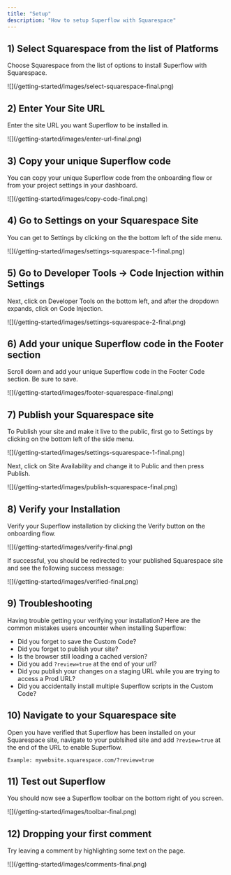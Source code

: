 ```yaml
---
title: "Setup"
description: "How to setup Superflow with Squarespace"
---
```




## 1) Select Squarespace from the list of Platforms

Choose Squarespace from the list of options to install Superflow with Squarespace.

<Frame>
![](/getting-started/images/select-squarespace-final.png)
</Frame>

## 2) Enter Your Site URL

Enter the site URL you want Superflow to be installed in.

<Frame>
![](/getting-started/images/enter-url-final.png)
</Frame>

## 3) Copy your unique Superflow code

You can copy your unique Superflow code from the onboarding flow or from your project settings in your dashboard.

<Frame>
![](/getting-started/images/copy-code-final.png)
</Frame>

## 4) Go to Settings on your Squarespace Site

You can get to Settings by clicking on the the bottom left of the side menu.

<Frame>
![](/getting-started/images/settings-squarespace-1-final.png)
</Frame>

## 5) Go to Developer Tools -> Code Injection within Settings
Next, click on Developer Tools on the bottom left, and after the dropdown expands, click on Code Injection.

<Frame>
![](/getting-started/images/settings-squarespace-2-final.png)
</Frame>

## 6) Add your unique Superflow code in the Footer section

Scroll down and add your unique Superflow code in the Footer Code section. Be sure to save.

<Frame>
![](/getting-started/images/footer-squarespace-final.png)
</Frame>

## 7) Publish your Squarespace site

To Publish your site and make it live to the public, first go to Settings by clicking on the bottom left of the side menu.

<Frame>
![](/getting-started/images/settings-squarespace-1-final.png)
</Frame>

Next, click on Site Availability and change it to Public and then press Publish.

<Frame>
![](/getting-started/images/publish-squarespace-final.png)
</Frame>


## 8) Verify your Installation

Verify your Superflow installation by clicking the Verify button on the onboarding flow.

<Frame>
![](/getting-started/images/verify-final.png)
</Frame>

If successful, you should be redirected to your published Squarespace site and see the following success message:

<Frame>
![](/getting-started/images/verified-final.png)
</Frame>

## 9) Troubleshooting

Having trouble getting your verifying your installation? Here are the common mistakes users encounter when installing Superflow:

 - Did you forget to save the Custom Code?
 - Did you forget to publish your site?
 - Is the browser still loading a cached version?
 - Did you add `?review=true` at the end of your url?
 - Did you publish your changes on a staging URL while you are trying to access a Prod URL?
 - Did you accidentally install multiple Superflow scripts in the Custom Code?


## 10) Navigate to your Squarespace site 

Open you have verified that Superflow has been installed on your Squarespace site, navigate to your publsihed site and add `?review=true` at the end of the URL to enable Superflow. 

`Example: mywebsite.squarespace.com/?review=true`


## 11) Test out Superflow

You should now see a Superflow toolbar on the bottom right of you screen.

<Frame>
![](/getting-started/images/toolbar-final.png)
</Frame>




## 12) Dropping your first comment
Try leaving a comment by highlighting some text on the page.

<Frame>
![](/getting-started/images/comments-final.png)
</Frame>

